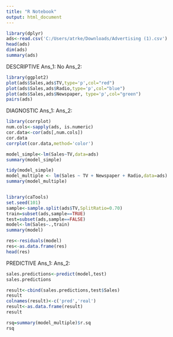```yaml
---
title: "R Notebook"
output: html_document
---
```

```r
library(dplyr)
ads<-read.csv('C:/Users/atrke/Downloads/Advertising (1).csv')
head(ads)
dim(ads)
summary(ads)
```
DESCRIPTIVE
Ans_1: No
Ans_2:
```r
library(ggplot2)
plot(ads$Sales,ads$TV,type='p',col="red")
plot(ads$Sales,ads$Radio,type='p',col="blue")
plot(ads$Sales,ads$Newspaper, type='p',col="green")
pairs(ads)
```
DIAGNOSTIC
Ans_1:
Ans_2:
```r
library(corrplot)
num.cols<-sapply(ads, is.numeric)
cor.data<-cor(ads[,num.cols])
cor.data
corrplot(cor.data,method='color')

model_simple<-lm(Sales~TV,data=ads)
summary(model_simple)

tidy(model_simple)
model_multiple <- lm(Sales ~ TV + Newspaper + Radio,data=ads)
summary(model_multiple)


library(caTools)
set.seed(101)
sample<-sample.split(ads$TV,SplitRatio=0.70)
train=subset(ads,sample==TRUE)
test=subset(ads,sample==FALSE)
model<-lm(Sales~.,train)
summary(model)

res<-residuals(model)
res<-as.data.frame(res)
head(res)
```
PREDICTIVE
Ans_1:
Ans_2:
```r
sales.predictions<-predict(model,test)
sales.predictions

result<-cbind(sales.predictions,test$Sales)
result
colnames(result)<-c('pred','real')
result<-as.data.frame(result)
result

rsq=summary(model_multiple)$r.sq
rsq

```
